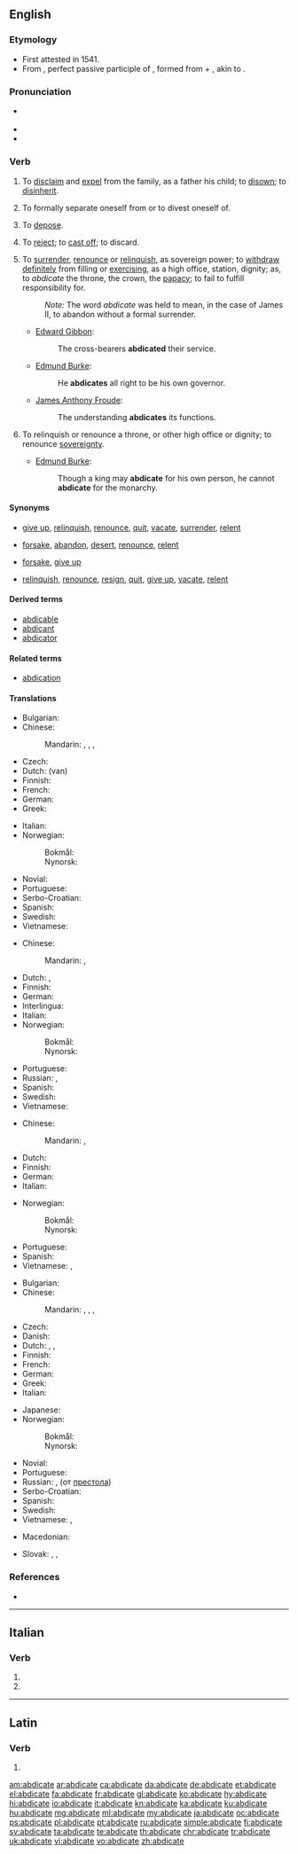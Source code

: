==English==

===Etymology===
* First attested in 1541.
* From {{etyl|la|en}} {{m|la|abdicātus||renounced}}, perfect passive participle of {{m|la|abdicō||renounce, reject, disclaim}}, formed from {{term|ab||away|lang=la}} + {{m|la|dicō||proclaim, dedicate, declare}}, akin to {{m|la|dīcō||say}}.

===Pronunciation===
* {{a|RP}} {{IPA|/ˈæb.dɪˌkeɪt/|lang=en}}
* {{a|US}}
* {{audio|En-us-abdicate.ogg|Audio (US)|lang=en}}

===Verb===
{{en-verb|abdicat}}

# {{context|transitive|obsolete|lang=en}} To [[disclaim]] and [[expel]] from the family, as a father his child; to [[disown]]; to [[disinherit]]. {{defdate|Attested from the mid 16<sup>th</sup> century until the early 19<sup>th</sup> century.}}
# {{context|transitive|reflexive|obsolete|lang=en}} To formally separate oneself from or to divest oneself of. {{defdate|First attested from the mid 16<sup>th</sup> century until the late 17<sup>th</sup> century.}}
# {{context|transitive|obsolete|lang=en}} To [[depose]]. {{defdate|Attested from the early 17<sup>th</sup> century until the late 18<sup>th</sup> century.}}
# {{context|transitive|obsolete|lang=en}} To [[reject]]; to [[cast off]]; to discard. {{defdate|Attested from the mid 16<sup>th</sup> century until the late 17<sup>th</sup> century.}}
#: {{rfquotek|Bishop Hall}}
# {{context|transitive|lang=en}} To [[surrender]], [[renounce]] or [[relinquish]], as sovereign power; to [[withdraw]] [[definitely]] from filling or [[exercising]], as a high office, station, dignity; as, to ''abdicate'' the throne, the crown, the [[papacy]]; to fail to fulfill responsibility for. {{defdate|First attested in the mid 17<sup>th</sup> century.}}
#: ''Note:'' The word ''abdicate'' was held to mean, in the case of James II, to abandon without a formal surrender.
#* {{rfdate}} [[w:Edward Gibbon|Edward Gibbon]]:
#*: The cross-bearers '''abdicated''' their service.
#* {{rfdate}} [[w:Edmund Burke|Edmund Burke]]:
#*: He '''abdicates''' all right to be his own governor.
#* {{rfdate}} [[w:James Anthony Froude|James Anthony Froude]]:
#*: The understanding '''abdicates''' its functions.
# {{context|intransitive|lang=en}} To relinquish or renounce a throne, or other high office or dignity; to renounce [[sovereignty]]. {{defdate|First attested in the early 18<sup>th</sup> century.}}
#* {{rfdate}} [[w:Edmund Burke|Edmund Burke]]:
#*: Though a king may '''abdicate''' for his own person, he cannot '''abdicate''' for the monarchy.

====Synonyms====
* {{sense|surrender, renounce, or relinquish}} [[give up]], [[relinquish]], [[renounce]], [[quit]], [[vacate]], [[surrender]], [[relent]]
* {{sense|reject; cast off}} [[forsake]], [[abandon]], [[desert]], [[renounce]], [[relent]]
* {{sense|disclaim and expel from family; disown; disinherit}} [[forsake]], [[give up]]
* {{sense|relinquish or renounce a high office or sovereignty}} [[relinquish]], [[renounce]], [[resign]], [[quit]], [[give up]], [[vacate]], [[relent]]

====Derived terms====
* [[abdicable]]
* [[abdicant]]
* [[abdicator]]

====Related terms====
* [[abdication]]

====Translations====
{{trans-top|surrender or relinquish}}
* Bulgarian: {{t|bg|отказвам се от}}
* Chinese:
*: Mandarin: {{qualifier|give up throne}} {{t|cmn|禪讓|sc=Hani}}, {{t+|cmn|禅让|tr=shànràng|sc=Hani}}, {{qualifier|leave any position}} {{t+|cmn|退位|tr=tuìwèi|sc=Hani}}, {{t+|cmn|退出|tr=tuìchū|sc=Hani}}
* Czech: {{t+|cs|abdikovat}}
* Dutch: {{t|nl|afstand doen}} (van)
* Finnish: {{t+|fi|luopua}}
* French: {{t+|fr|abdiquer}}
* German: {{t+|de|abdanken}}
* Greek: {{t+|el|αποποιούμαι}}
{{trans-mid}}
* Italian: {{t+|it|abdicare}}
* Norwegian:
*: Bokmål: {{t|no|frasi seg}}
*: Nynorsk: {{t|nn|fråseie seg}}
* Novial: {{t|nov|abdika}}
* Portuguese: {{t+|pt|abdicar}}
* Serbo-Croatian: {{t|sh|abdicírati|sc=Latn}}
* Spanish: {{t+|es|abdicar}}
* Swedish: {{t+|sv|ge upp}}
* Vietnamese: {{t+|vi|từ bỏ}}
{{trans-bottom}}

{{trans-top|reject}}
* Chinese:
*: Mandarin: {{t+|cmn|拒絕|sc=Hani}}, {{t+|cmn|拒绝|tr=jùjué|sc=Hani}}
* Dutch: {{t+|nl|weigeren}}, {{t+|nl|afwijzen}}
* Finnish: {{t+|fi|hylätä}}
* German: {{t+|de|verweigern}}
* Interlingua: {{t|ia|abdicar}}
* Italian: {{t+|it|abdicare}}
* Norwegian:
*: Bokmål: {{t|no|avvise}}
*: Nynorsk: {{t|nn|avvise}}
{{trans-mid}}
* Portuguese: {{t+|pt|abdicar}}
* Russian: {{t+|ru|отказываться|impf|tr=otkázyvatʹsja}}, {{t+|ru|отказаться|pf|tr=otkazátʹsja}}
* Spanish: {{t+|es|abdicar}}
* Swedish: {{t+|sv|avvisa}}
* Vietnamese: {{t+|vi|từ bỏ}}
{{trans-bottom}}

{{trans-top|disinherit}}
* Chinese:
*: Mandarin: {{t|cmn|辭職|sc=Hani}}, {{t+|cmn|辞职|tr=cízhí|sc=Hani}}
* Dutch: {{t+|nl|onterven}}
* Finnish: {{t|fi|tehdä perinnöttömäksi}}
* German: {{t|de|ausstoßen}}
* Italian: {{t+|it|abdicare}}
{{trans-mid}}
* Norwegian:
*: Bokmål: {{t|no|fornekte}}
*: Nynorsk: {{t|nn|fornekte}}
* Portuguese: {{t|pt|deserdar}}
* Spanish: {{t+|es|abdicar}}
* Vietnamese: {{t+|vi|từ bỏ}}, {{t+|vi|bỏ}}
{{trans-bottom}}

{{trans-top|renounce a throne}}
* Bulgarian: {{t+|bg|абдикирам}}
* Chinese:
*: Mandarin: {{qualifier|give up throne}} {{t|cmn|禪讓|sc=Hani}}, {{t+|cmn|禅让|tr=shànràng|sc=Hani}}, {{qualifier|leave any position}} {{t+|cmn|退位|tr=tuìwèi|sc=Hani}}, {{t+|cmn|退出|tr=tuìchū|sc=Hani}}
* Czech: {{t+|cs|abdikovat}}
* Danish: {{t+|da|abdicere}}
* Dutch: {{t+check|nl|aftreden}}, {{t-check|nl|[[troonsafstand]] [[doen]]}} <!-- was "[[troonsafstand]] [[doen]]" - assumed sum-of-parts; if an idiom, remove the wikilinks to the individual words. see [[User:Kephir/gadgets/xte#Translation_fixing]] -->, {{t+check|nl|abdiceren}}
* Finnish: {{t+|fi|luopua}}
* French: {{t+|fr|abdiquer}}
* German: {{t+|de|abdanken}}
* Greek: {{t+|el|παραιτούμαι}}
* Italian: {{t+|it|abdicare}}
{{trans-mid}}
* Japanese: {{t|ja|退位|tr=たいいする, taii suru|alt=退位する}}
* Norwegian:
*: Bokmål: {{t+|no|abdisere}}
*: Nynorsk: {{t|nn|abdisere}}
* Novial: {{t|nov|abdika}}
* Portuguese: {{t+|pt|abdicar}}
* Russian: {{t+|ru|отрекаться|impf|tr=otrekátʹsja}}, {{t+|ru|отречься|tr=otréčʹsja}} {{g|pf}} (от [[престол|престола]])
* Serbo-Croatian: {{t|sh|abdicírati}}
* Spanish: {{t+|es|abdicar}}
* Swedish: {{t+|sv|abdikera}}
* Vietnamese: {{t+|vi|thoái vị}}, {{t|vi|từ ngôi}}
{{trans-bottom}}

{{checktrans-top}}
* Macedonian: {{t-check|mk|одкажува|alt=се одкажува|tr=se odkažuva}}
{{trans-mid}}
* Slovak: {{qualifier|úradu}} {{t-check|sk|vzdať|alt=vzdať sa}} <!-- was "[[vzdať]] sa" - assumed inflected form or vocalised spelling; please verify if linking is acceptable. see [[User:Kephir/gadgets/xte#Translation_fixing]] -->, {{t-check|sk|odstúpiť}}, {{t-check|sk|zriecť|alt=zriecť sa}} <!-- was "[[zriecť]] sa" - assumed inflected form or vocalised spelling; please verify if linking is acceptable. see [[User:Kephir/gadgets/xte#Translation_fixing]] -->
{{trans-bottom}}

===References===
* {{R:Webster 1913}}

----

==Italian==

===Verb===
{{head|it|verb form}}

# {{conjugation of|abdicare||2|p|pres|ind|lang=it}}
# {{conjugation of|abdicare||2|p|imp||lang=it}}

----

==Latin==

===Verb===
{{la-verb-form|abdicāte}}

# {{conjugation of|abdicō||1|p|pres|act|imp|lang=la}}

[[am:abdicate]]
[[ar:abdicate]]
[[ca:abdicate]]
[[da:abdicate]]
[[de:abdicate]]
[[et:abdicate]]
[[el:abdicate]]
[[fa:abdicate]]
[[fr:abdicate]]
[[gl:abdicate]]
[[ko:abdicate]]
[[hy:abdicate]]
[[hi:abdicate]]
[[io:abdicate]]
[[it:abdicate]]
[[kn:abdicate]]
[[ka:abdicate]]
[[ku:abdicate]]
[[hu:abdicate]]
[[mg:abdicate]]
[[ml:abdicate]]
[[my:abdicate]]
[[ja:abdicate]]
[[oc:abdicate]]
[[ps:abdicate]]
[[pl:abdicate]]
[[pt:abdicate]]
[[ru:abdicate]]
[[simple:abdicate]]
[[fi:abdicate]]
[[sv:abdicate]]
[[ta:abdicate]]
[[te:abdicate]]
[[th:abdicate]]
[[chr:abdicate]]
[[tr:abdicate]]
[[uk:abdicate]]
[[vi:abdicate]]
[[vo:abdicate]]
[[zh:abdicate]]